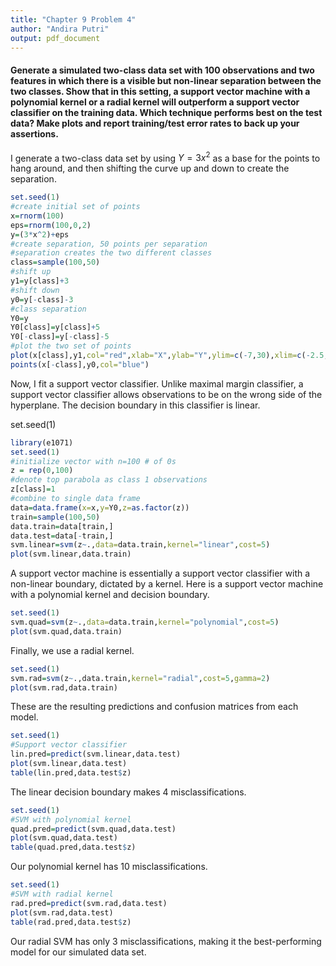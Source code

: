 ---
title: "Chapter 9 Problem 4"
author: "Andira Putri"
output: pdf_document
---

#### Generate a simulated two-class data set with 100 observations and two features in which there is a visible but non-linear separation between the two classes. Show that in this setting, a support vector machine with a polynomial kernel or a radial kernel will outperform a support vector classifier on the training data. Which technique performs best on the test data? Make plots and report training/test error rates to back up your assertions.

I generate a two-class data set by using $Y=3x^2$ as a base for the points to hang around, and then shifting the curve up and down to create the separation.

```{r}
set.seed(1)
#create initial set of points
x=rnorm(100)
eps=rnorm(100,0,2)
y=(3*x^2)+eps
#create separation, 50 points per separation
#separation creates the two different classes
class=sample(100,50)
#shift up
y1=y[class]+3
#shift down
y0=y[-class]-3
#class separation
Y0=y
Y0[class]=y[class]+5
Y0[-class]=y[-class]-5
#plot the two set of points
plot(x[class],y1,col="red",xlab="X",ylab="Y",ylim=c(-7,30),xlim=c(-2.5,2.5))
points(x[-class],y0,col="blue")
```

Now, I fit a support vector classifier. Unlike maximal margin classifier, a support vector classifier allows observations to be on the wrong side of the hyperplane. The decision boundary in this classifier is linear.

set.seed(1)
```{r}
library(e1071)
set.seed(1)
#initialize vector with n=100 # of 0s
z = rep(0,100)
#denote top parabola as class 1 observations
z[class]=1
#combine to single data frame
data=data.frame(x=x,y=Y0,z=as.factor(z))
train=sample(100,50)
data.train=data[train,]
data.test=data[-train,]
svm.linear=svm(z~.,data=data.train,kernel="linear",cost=5)
plot(svm.linear,data.train)
```

A support vector machine is essentially a support vector classifier with a non-linear boundary, dictated by a kernel. Here is a support vector machine with a polynomial kernel and decision boundary.

```{r}
set.seed(1)
svm.quad=svm(z~.,data=data.train,kernel="polynomial",cost=5)
plot(svm.quad,data.train)
```

Finally, we use a radial kernel.

```{r}
set.seed(1)
svm.rad=svm(z~.,data.train,kernel="radial",cost=5,gamma=2)
plot(svm.rad,data.train)
```

These are the resulting predictions and confusion matrices from each model.

```{r}
set.seed(1)
#Support vector classifier
lin.pred=predict(svm.linear,data.test)
plot(svm.linear,data.test)
table(lin.pred,data.test$z)
```

The linear decision boundary makes 4 misclassifications.

```{r}
set.seed(1)
#SVM with polynomial kernel
quad.pred=predict(svm.quad,data.test)
plot(svm.quad,data.test)
table(quad.pred,data.test$z)
```

Our polynomial kernel has 10 misclassifications.

```{r}
set.seed(1)
#SVM with radial kernel
rad.pred=predict(svm.rad,data.test)
plot(svm.rad,data.test)
table(rad.pred,data.test$z)
```

Our radial SVM has only 3 misclassifications, making it the best-performing model for our simulated data set.
